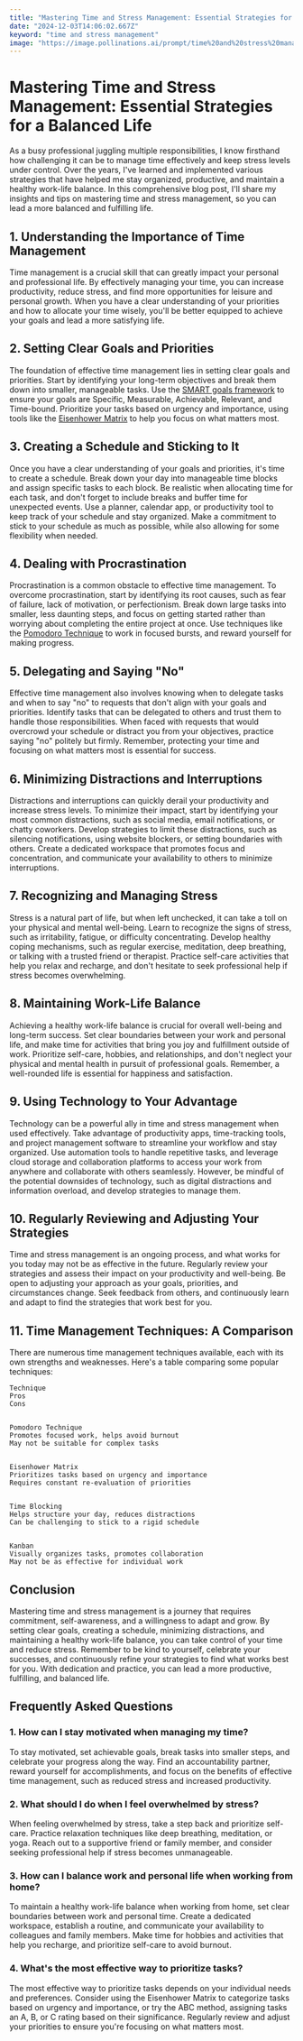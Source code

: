 ```yaml
---
title: "Mastering Time and Stress Management: Essential Strategies for a Balanced Life"
date: "2024-12-03T14:06:02.667Z"
keyword: "time and stress management"
image: "https://image.pollinations.ai/prompt/time%20and%20stress%20management%2C%20realistic%20photo%2C%20high%20quality%2C%204k?width=1344&height=768&nologo=true"
---
```


# Mastering Time and Stress Management: Essential Strategies for a Balanced Life


As a busy professional juggling multiple responsibilities, I know firsthand how challenging it can be to manage time effectively and keep stress levels under control. Over the years, I've learned and implemented various strategies that have helped me stay organized, productive, and maintain a healthy work-life balance. In this comprehensive blog post, I'll share my insights and tips on mastering time and stress management, so you can lead a more balanced and fulfilling life.



## 1. Understanding the Importance of Time Management

Time management is a crucial skill that can greatly impact your personal and professional life. By effectively managing your time, you can increase productivity, reduce stress, and find more opportunities for leisure and personal growth. When you have a clear understanding of your priorities and how to allocate your time wisely, you'll be better equipped to achieve your goals and lead a more satisfying life.



## 2. Setting Clear Goals and Priorities

The foundation of effective time management lies in setting clear goals and priorities. Start by identifying your long-term objectives and break them down into smaller, manageable tasks. Use the [SMART goals framework](https://www.mindtools.com/pages/article/smart-goals.htm) to ensure your goals are Specific, Measurable, Achievable, Relevant, and Time-bound. Prioritize your tasks based on urgency and importance, using tools like the [Eisenhower Matrix](https://www.eisenhower.me/eisenhower-matrix/) to help you focus on what matters most.



## 3. Creating a Schedule and Sticking to It

Once you have a clear understanding of your goals and priorities, it's time to create a schedule. Break down your day into manageable time blocks and assign specific tasks to each block. Be realistic when allocating time for each task, and don't forget to include breaks and buffer time for unexpected events. Use a planner, calendar app, or productivity tool to keep track of your schedule and stay organized. Make a commitment to stick to your schedule as much as possible, while also allowing for some flexibility when needed.



## 4. Dealing with Procrastination

Procrastination is a common obstacle to effective time management. To overcome procrastination, start by identifying its root causes, such as fear of failure, lack of motivation, or perfectionism. Break down large tasks into smaller, less daunting steps, and focus on getting started rather than worrying about completing the entire project at once. Use techniques like the [Pomodoro Technique](https://en.wikipedia.org/wiki/Pomodoro_Technique) to work in focused bursts, and reward yourself for making progress.



## 5. Delegating and Saying "No"

Effective time management also involves knowing when to delegate tasks and when to say "no" to requests that don't align with your goals and priorities. Identify tasks that can be delegated to others and trust them to handle those responsibilities. When faced with requests that would overcrowd your schedule or distract you from your objectives, practice saying "no" politely but firmly. Remember, protecting your time and focusing on what matters most is essential for success.



## 6. Minimizing Distractions and Interruptions

Distractions and interruptions can quickly derail your productivity and increase stress levels. To minimize their impact, start by identifying your most common distractions, such as social media, email notifications, or chatty coworkers. Develop strategies to limit these distractions, such as silencing notifications, using website blockers, or setting boundaries with others. Create a dedicated workspace that promotes focus and concentration, and communicate your availability to others to minimize interruptions.



## 7. Recognizing and Managing Stress

Stress is a natural part of life, but when left unchecked, it can take a toll on your physical and mental well-being. Learn to recognize the signs of stress, such as irritability, fatigue, or difficulty concentrating. Develop healthy coping mechanisms, such as regular exercise, meditation, deep breathing, or talking with a trusted friend or therapist. Practice self-care activities that help you relax and recharge, and don't hesitate to seek professional help if stress becomes overwhelming.



## 8. Maintaining Work-Life Balance

Achieving a healthy work-life balance is crucial for overall well-being and long-term success. Set clear boundaries between your work and personal life, and make time for activities that bring you joy and fulfillment outside of work. Prioritize self-care, hobbies, and relationships, and don't neglect your physical and mental health in pursuit of professional goals. Remember, a well-rounded life is essential for happiness and satisfaction.



## 9. Using Technology to Your Advantage

Technology can be a powerful ally in time and stress management when used effectively. Take advantage of productivity apps, time-tracking tools, and project management software to streamline your workflow and stay organized. Use automation tools to handle repetitive tasks, and leverage cloud storage and collaboration platforms to access your work from anywhere and collaborate with others seamlessly. However, be mindful of the potential downsides of technology, such as digital distractions and information overload, and develop strategies to manage them.



## 10. Regularly Reviewing and Adjusting Your Strategies

Time and stress management is an ongoing process, and what works for you today may not be as effective in the future. Regularly review your strategies and assess their impact on your productivity and well-being. Be open to adjusting your approach as your goals, priorities, and circumstances change. Seek feedback from others, and continuously learn and adapt to find the strategies that work best for you.



## 11. Time Management Techniques: A Comparison

There are numerous time management techniques available, each with its own strengths and weaknesses. Here's a table comparing some popular techniques:






  
    Technique
    Pros
    Cons
  
  
    Pomodoro Technique
    Promotes focused work, helps avoid burnout
    May not be suitable for complex tasks
  
  
    Eisenhower Matrix
    Prioritizes tasks based on urgency and importance
    Requires constant re-evaluation of priorities
  
  
    Time Blocking
    Helps structure your day, reduces distractions
    Can be challenging to stick to a rigid schedule
  
  
    Kanban
    Visually organizes tasks, promotes collaboration
    May not be as effective for individual work
  




## Conclusion

Mastering time and stress management is a journey that requires commitment, self-awareness, and a willingness to adapt and grow. By setting clear goals, creating a schedule, minimizing distractions, and maintaining a healthy work-life balance, you can take control of your time and reduce stress. Remember to be kind to yourself, celebrate your successes, and continuously refine your strategies to find what works best for you. With dedication and practice, you can lead a more productive, fulfilling, and balanced life.



## Frequently Asked Questions


### 1. How can I stay motivated when managing my time?

To stay motivated, set achievable goals, break tasks into smaller steps, and celebrate your progress along the way. Find an accountability partner, reward yourself for accomplishments, and focus on the benefits of effective time management, such as reduced stress and increased productivity.



### 2. What should I do when I feel overwhelmed by stress?

When feeling overwhelmed by stress, take a step back and prioritize self-care. Practice relaxation techniques like deep breathing, meditation, or yoga. Reach out to a supportive friend or family member, and consider seeking professional help if stress becomes unmanageable.



### 3. How can I balance work and personal life when working from home?

To maintain a healthy work-life balance when working from home, set clear boundaries between work and personal time. Create a dedicated workspace, establish a routine, and communicate your availability to colleagues and family members. Make time for hobbies and activities that help you recharge, and prioritize self-care to avoid burnout.



### 4. What's the most effective way to prioritize tasks?

The most effective way to prioritize tasks depends on your individual needs and preferences. Consider using the Eisenhower Matrix to categorize tasks based on urgency and importance, or try the ABC method, assigning tasks an A, B, or C rating based on their significance. Regularly review and adjust your priorities to ensure you're focusing on what matters most.





